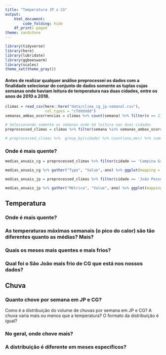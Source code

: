 ```yaml
---
title: "Temperatura JP x CG"
output:
    html_document:
        code_folding: hide
    df_print: paged
theme: sandstone
---
```


```r
library(tidyverse)
library(here)
library(lubridate)
library(ggbeeswarm)
library(scales)
theme_set(theme_gray())
```

#### Antes de realizar qualquer análise preprocessei os dados com a finalidade selecionar do conjunto de dados somente as tuplas cujas semanas onde haviam leitura de temperatura nas duas cidades, entre os anos de 2010 a 2018.

```r
climas = read_csv(here::here("data/clima_cg_jp-semanal.csv"), 
                  col_types = "cTdddddd")
semanas_ambas_ocorrencias = climas %>% count(semana) %>% filter(n == 2) %>% pull(semana)

# Selecionando somente as semanas onde há leitura nas duas cidades
preprocessed_climas = climas %>% filter(semana %in% semanas_ambas_ocorrencias) %>% filter(ano >= 2010, ano < 2019)

# preprocessed_climas %>%  group_by(cidade) %>% count(ano,mes) %>% summary()
```

### Onde é mais quente?

```r
medias_anuais_cg = preprocessed_climas %>% filter(cidade == 'Campina Grande') %>% group_by(ano) %>% summarise(media = mean(tmedia), min = mean(tmin), max = mean(tmax))

medias_anuais_cg %>% gather("Type", "Value",-ano) %>% ggplot(mapping = aes(ano, Value, fill = Type)) + scale_y_continuous(limits =c(15, 31), oob = rescale_none) + geom_col(position = "dodge") + scale_x_discrete(limits = c(2010:2018)) + labs(x = "Anos", y="Temperatura em C", fill = "Métricas") + ggtitle("          Média das temperaturas mínimas, médias e máximas de \n                         2010 a 2018 em Campina Grande")
```

```r
medias_anuais_jp = preprocessed_climas %>% filter(cidade == 'João Pessoa') %>% group_by(ano) %>% summarise(media = mean(tmedia), min = mean(tmin), max = mean(tmax))

medias_anuais_jp %>% gather("Métrica", "Value",-ano) %>% ggplot(mapping = aes(ano, Value, fill = Métrica)) + scale_y_continuous(limits =c(15, 33), oob = rescale_none) + geom_col(position = "dodge") + scale_x_discrete(limits = c(2010:2018)) + labs(x = "Anos", y="Temperatura em C") + ggtitle("          Média das temperaturas mínimas, médias e máximas de \n                           2010 a 2018 em João Pessoa")
```

## Temperatura

### Onde é mais quente?


### As temperaturas máximas semanais (o pico do calor) são tão diferentes quanto as médias? Mais?  


### Quais os meses mais quentes e mais frios? 


### Qual foi o São João  mais frio de CG que está nos nossos dados?



## Chuva

### Quanto chove por semana em JP e CG?

Como é a distribuição do volume de chuvas por semana em JP e CG? A chuva varia mais ou menos que a temperatura? O formato da distribuição é igual? 

### No geral, onde chove mais?

### A distribuição é diferente em meses específicos? 

